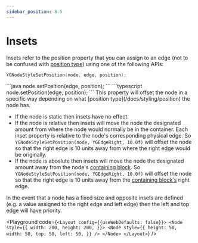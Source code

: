```yaml
---
sidebar_position: 8.5
---
```



# Insets

Insets refer to the position property that you can assign to an edge
(not to be confused with [position type](/docs/styling/position)) using one of the following
APIs:
<Tabs groupId="language">
<TabItem value="cpp" label="C/C++">
```cpp
YGNodeStyleSetPosition(node, edge, position);
```
</TabItem>
<TabItem value="java" label="Java">
```java
node.setPosition(edge, position);
```
</TabItem>
<TabItem value="ts" label="Typescript">
```typescript
node.setPosition(edge, position);
```
</TabItem>
</Tabs>
This property will offset the node in a specific way depending on
what [position type](/docs/styling/position) the node has.

* If the node is static then insets have no effect.
* If the node is relative then insets will move the node the designated amount
from where the node would normally be in the container. Each inset property
is relative to the node's corresponding physical edge. So `YGNodeStyleSetPosition(node, YGEdgeRight, 10.0f)` will offset the node
so that the right edge is 10 units away from where the right edge would be originally.
* If the node is aboslute then insets will move the node the designated amount away from
the node's [containing block](/docs/advanced/containing-block). So `YGNodeStyleSetPosition(node, YGEdgeRight, 10.0f)`
will offset the node so that the right edge is 10 units away from the [containing block's](/docs/advanced/containing-block)
right edge.

In the event that a node has a fixed size and opposite insets are defined
(e.g. a value assigned to the right edge and left edge) then the left and top edge will have priority.

<Playground code={`<Layout config={{useWebDefaults: false}}>
  <Node
    style={{
      width: 200,
      height: 200,
    }}>
    <Node
      style={{
        height: 50,
        width: 50,
        top: 50,
        left: 50,
      }}
    />
  </Node>
</Layout>`} />
